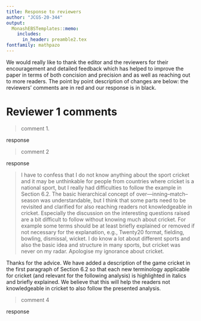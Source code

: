 ```yaml
---
title: Response to reviewers
author: "JCGS-20-344"
output:
  MonashEBSTemplates::memo:
    includes:
      in_header: preamble2.tex
fontfamily: mathpazo
---
```


We would really like to thank the editor and the reviewers for their encouragement and detailed feedback which has helped to improve the paper in terms of both concision and precision and as well as reaching out to more readers.
The point by point description of changes are below: the reviewers' comments are in red and our response is in black.


# Reviewer 1 comments {-}

> comment 1.

response


> comment 2

response

> I have to confess that I do not know anything about the sport cricket and it may be unthinkable for people from countries where cricket is a national sport, but I really had difficulties to follow the example in Section 6.2. The basic hierarchical concept of over—inning--match--season was understandable, but I think that some parts need to be revisited and clarified for also reaching readers not knowledgeable in cricket. Especially the discussion on the interesting questions raised are a bit difficult to follow without knowing much about cricket. For example some terms should be at least briefly explained or removed if not necessary for the explanation, e.g., Twenty20 format, fielding, bowling, dismissal, wicket. I do know a lot about different sports and also the basic idea and structure in many sports, but cricket was never on my radar. Apologise my ignorance about cricket.

Thanks for the advice. We have added a description of the game cricket in the first paragraph of Section 6.2 so that each new terminology applicable for cricket (and relevant for the following analysis) is highlighted in italics and briefly explained. We believe that this will help the readers not knowledgeable in cricket to also follow the presented analysis.


> comment 4

response



